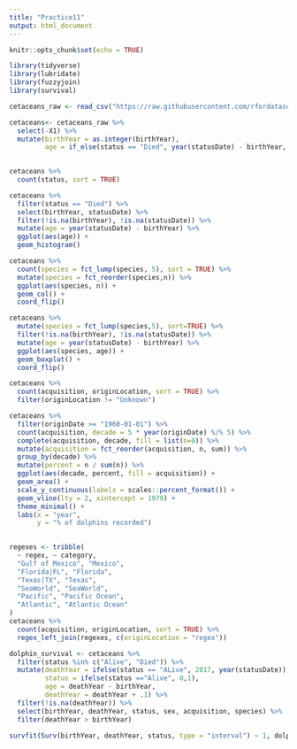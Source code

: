 ```yaml
---
title: "Practice11"
output: html_document
---
```


```r
knitr::opts_chunk$set(echo = TRUE)
```

```r
library(tidyverse)
library(lubridate)
library(fuzzyjoin)
library(survival)
```

```r
cetaceans_raw <- read_csv("https://raw.githubusercontent.com/rfordatascience/tidytuesday/master/data/2018/2018-12-18/allCetaceanData.csv")

cetaceans<- cetaceans_raw %>%
  select(-X1) %>%
  mutate(birthYear = as.integer(birthYear),
         age = if_else(status == "Died", year(statusDate) - birthYear, NA_real_))
  
```

```r
cetaceans %>%
  count(status, sort = TRUE)

cetaceans %>%
  filter(status == "Died") %>%
  select(birthYear, statusDate) %>%
  filter(!is.na(birthYear), !is.na(statusDate)) %>%
  mutate(age = year(statusDate) - birthYear) %>%
  ggplot(aes(age)) +
  geom_histogram()
```

```r
cetaceans %>%
  count(species = fct_lump(species, 5), sort = TRUE) %>%
  mutate(species = fct_reorder(species,n)) %>%
  ggplot(aes(species, n)) +
  geom_col() +
  coord_flip()
```

```r
cetaceans %>%
  mutate(species = fct_lump(species,5), sort=TRUE) %>%
  filter(!is.na(birthYear), !is.na(statusDate)) %>%
  mutate(age = year(statusDate) - birthYear) %>%
  ggplot(aes(species, age)) +
  geom_boxplot() +
  coord_flip()
```

```r
cetaceans %>%
  count(acquisition, originLocation, sort = TRUE) %>%
  filter(originLocation != "Unknown")
```

```r
cetaceans %>%
  filter(originDate >= "1960-01-01") %>%
  count(acquisition, decade = 5 * year(originDate) %/% 5) %>%
  complete(acquisition, decade, fill = list(n=0)) %>%
  mutate(acquisition = fct_reorder(acquisition, n, sum)) %>%
  group_by(decade) %>%
  mutate(percent = n / sum(n)) %>%
  ggplot(aes(decade, percent, fill = acquisition)) +
  geom_area() +
  scale_y_continuous(labels = scales::percent_format()) +
  geom_vline(lty = 2, xintercept = 1979) +
  theme_minimal() +
  labs(x = "year",
       y = "% of dolphins recorded")
  
```

```r

regexes <- tribble(
  ~ regex, ~ category,
  "Gulf of Mexico", "Mexico",
  "Florida|FL", "Florida",
  "Texas|TX", "Texas",
  "SeaWorld", "SeaWorld",
  "Pacific", "Pacific Ocean",
  "Atlantic", "Atlantic Ocean"
)
cetaceans %>%
  count(acquisition, originLocation, sort = TRUE) %>%
  regex_left_join(regexes, c(originLocation = "regex"))
```

```r
dolphin_survival <- cetaceans %>%
  filter(status %in% c("Alive", "Died")) %>%
  mutate(deathYear = ifelse(status == "ALive", 2017, year(statusDate)),
         status = ifelse(status =="Alive", 0,1),
         age = deathYear - birthYear,
         deathYear = deathYear + .1) %>%
  filter(!is.na(deathYear)) %>%
  select(birthYear, deathYear, status, sex, acquisition, species) %>%
  filter(deathYear > birthYear)

survfit(Surv(birthYear, deathYear, status, type = "interval") ~ 1, dolphin_survival)
```

